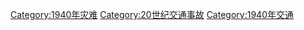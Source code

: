 [[Category:1940年灾难|Category:1940年灾难]]
[[Category:20世纪交通事故|Category:20世纪交通事故]]
[[Category:1940年交通|Category:1940年交通]]